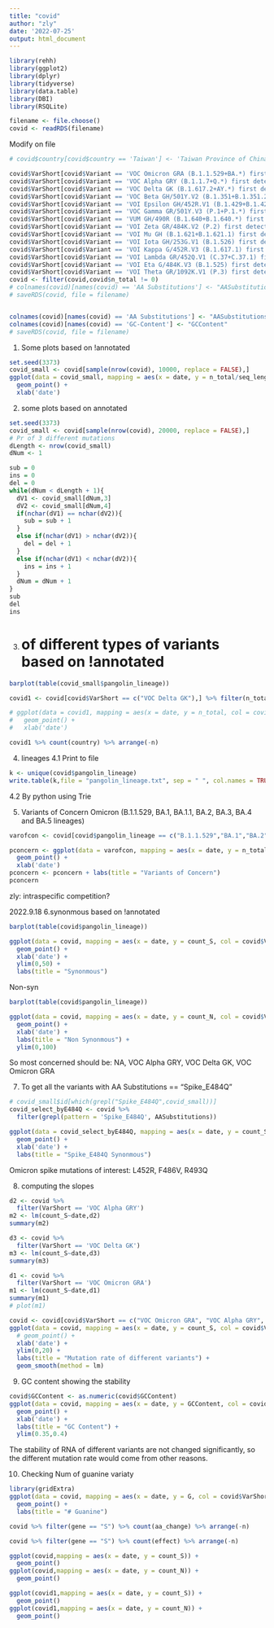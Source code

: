 ```yaml
---
title: "covid"
author: "zly"
date: '2022-07-25'
output: html_document
---
```


```r
library(rehh)
library(ggplot2)
library(dplyr)
library(tidyverse)
library(data.table)
library(DBI)
library(RSQLite)

```

```r

filename <- file.choose()
covid <- readRDS(filename)

```

Modify on file
```r

# covid$country[covid$country == 'Taiwan'] <- 'Taiwan Province of China'

covid$VarShort[covid$Variant == 'VOC Omicron GRA (B.1.1.529+BA.*) first detected in Botswana/Hong Kong/South Africa']  <- 'VOC Omicron GRA'
covid$VarShort[covid$Variant == 'VOC Alpha GRY (B.1.1.7+Q.*) first detected in the UK']  <- 'VOC Alpha GRY'
covid$VarShort[covid$Variant == 'VOC Delta GK (B.1.617.2+AY.*) first detected in India']  <- 'VOC Delta GK'
covid$VarShort[covid$Variant == 'VOC Beta GH/501Y.V2 (B.1.351+B.1.351.2+B.1.351.3) first detected in South Africa']  <- 'VOC Beta GH'
covid$VarShort[covid$Variant == 'VOI Epsilon GH/452R.V1 (B.1.429+B.1.427) first detected in USA/California']  <- 'VOI Epsilon GH'
covid$VarShort[covid$Variant == 'VOC Gamma GR/501Y.V3 (P.1+P.1.*) first detected in Brazil/Japan']  <- 'VOC Gamma GR'
covid$VarShort[covid$Variant == 'VUM GH/490R (B.1.640+B.1.640.*) first detected in Congo/France']  <- 'VUM GH'
covid$VarShort[covid$Variant == 'VOI Zeta GR/484K.V2 (P.2) first detected in Brazil']  <- 'VOI Zeta GR'
covid$VarShort[covid$Variant == 'VOI Mu GH (B.1.621+B.1.621.1) first detected in Colombia']  <- 'VOI Mu GH'
covid$VarShort[covid$Variant == 'VOI Iota GH/253G.V1 (B.1.526) first detected in USA/New York']  <- 'VOI Iota GH'
covid$VarShort[covid$Variant == 'VOI Kappa G/452R.V3 (B.1.617.1) first detected in India']  <- 'VOI Kappa G'
covid$VarShort[covid$Variant == 'VOI Lambda GR/452Q.V1 (C.37+C.37.1) first detected in Peru']  <- 'VOI Lambda GR'
covid$VarShort[covid$Variant == 'VOI Eta G/484K.V3 (B.1.525) first detected in UK/Nigeria']  <- 'VOI Eta G'
covid$VarShort[covid$Variant == 'VOI Theta GR/1092K.V1 (P.3) first detected in the Philippines']  <- 'VOI Theta GR'
covid <- filter(covid,covid$n_total != 0)
# colnames(covid)[names(covid) == 'AA Substitutions'] <- "AASubstitutions" 
# saveRDS(covid, file = filename)



```

```r
colnames(covid)[names(covid) == 'AA Substitutions'] <- "AASubstitutions" 
colnames(covid)[names(covid) == 'GC-Content'] <- "GCContent"
# saveRDS(covid, file = filename)
```


1. Some plots based on !annotated
```r

set.seed(3373)
covid_small <- covid[sample(nrow(covid), 10000, replace = FALSE),]
ggplot(data = covid_small, mapping = aes(x = date, y = n_total/seq_length, col = region)) +
  geom_point() +
  xlab('date')

```

2. some plots based on annotated
```r
set.seed(3373)
covid_small <- covid[sample(nrow(covid), 20000, replace = FALSE),]
# Pr of 3 different mutations
dLength <- nrow(covid_small)
dNum <- 1

sub = 0
ins = 0
del = 0
while(dNum < dLength + 1){
  dV1 <- covid_small[dNum,3]
  dV2 <- covid_small[dNum,4]
  if(nchar(dV1) == nchar(dV2)){
    sub = sub + 1
  }
  else if(nchar(dV1) > nchar(dV2)){
    del = del + 1
  }
  else if(nchar(dV1) < nchar(dV2)){
    ins = ins + 1
  }
  dNum = dNum + 1
}
sub
del
ins

```

3. # of different types of variants based on !annotated
```r

barplot(table(covid_small$pangolin_lineage))

covid1 <- covid[covid$VarShort == c("VOC Delta GK"),] %>% filter(n_total > 50)

# ggplot(data = covid1, mapping = aes(x = date, y = n_total, col = covid1$country)) +
#   geom_point() +
#   xlab('date')

covid1 %>% count(country) %>% arrange(-n)

```


4. lineages
4.1 Print to file
```r
k <- unique(covid$pangolin_lineage)
write.table(k,file = "pangolin_lineage.txt", sep = " ", col.names = TRUE, row.names = FALSE)
```
4.2 By python using Trie

5. Variants of Concern
Omicron (B.1.1.529, BA.1, BA.1.1, BA.2, BA.3, BA.4 and BA.5 lineages)
```r

varofcon <- covid[covid$pangolin_lineage == c("B.1.1.529","BA.1","BA.2","BA.3","BA.4","BA.5"),]

pconcern <- ggplot(data = varofcon, mapping = aes(x = date, y = n_total/seq_length, col = pangolin_lineage)) +
  geom_point() +
  xlab('date')
pconcern <- pconcern + labs(title = "Variants of Concern")
pconcern

```
zly: intraspecific competition?


2022.9.18
6.synonmous based on !annotated
```r

barplot(table(covid$pangolin_lineage))

ggplot(data = covid, mapping = aes(x = date, y = count_S, col = covid$VarShort)) +
  geom_point() +
  xlab('date') +
  ylim(0,50) +
  labs(title = "Synonmous")

```
Non-syn
```r
barplot(table(covid$pangolin_lineage))

ggplot(data = covid, mapping = aes(x = date, y = count_N, col = covid$VarShort)) +
  geom_point() +
  xlab('date') +
  labs(title = "Non Synonmous") +
  ylim(0,100)
```

So most concerned should be: NA, VOC Alpha GRY, VOC Delta GK, VOC Omicron GRA

7. To get all the variants with AA Substitutions == "Spike_E484Q"
```r
# covid_small$id[which(grepl("Spike_E484Q",covid_small))]
covid_select_byE484Q <- covid %>%
  filter(grepl(pattern = 'Spike_E484Q', AASubstitutions))
```

```r
ggplot(data = covid_select_byE484Q, mapping = aes(x = date, y = count_S, col = covid_select_byE484Q$VarShort)) +
  geom_point() +
  xlab('date') +
  labs(title = "Spike_E484Q Synonmous")
```
Omicron spike mutations of interest: L452R, F486V, R493Q


8. computing the slopes
```r
d2 <- covid %>%
  filter(VarShort == 'VOC Alpha GRY')
m2 <- lm(count_S~date,d2)
summary(m2)

d3 <- covid %>%
  filter(VarShort == 'VOC Delta GK')
m3 <- lm(count_S~date,d3)
summary(m3)

d1 <- covid %>%
  filter(VarShort == 'VOC Omicron GRA')
m1 <- lm(count_S~date,d1)
summary(m1)
# plot(m1)


```
```r
covid <- covid[covid$VarShort == c("VOC Omicron GRA", "VOC Alpha GRY", "VOC Delta GK", "VOC Beta GH"),]
ggplot(data = covid, mapping = aes(x = date, y = count_S, col = covid$VarShort)) +
  # geom_point() +
  xlab('date') +
  ylim(0,20) +
  labs(title = "Mutation rate of different variants") +
  geom_smooth(method = lm)
```


9. GC content showing the stability
```r
covid$GCContent <- as.numeric(covid$GCContent)
ggplot(data = covid, mapping = aes(x = date, y = GCContent, col = covid$VarShort)) +
  geom_point() +
  xlab('date') +
  labs(title = "GC Content") +
  ylim(0.35,0.4)
```
The stability of RNA of different variants are not changed significantly, so the different mutation rate would come from other reasons.


10. Checking Num of guanine variaty
```r
library(gridExtra)
ggplot(data = covid, mapping = aes(x = date, y = G, col = covid$VarShort)) +
  geom_point() +
  labs(title = "# Guanine")
```

```r
covid %>% filter(gene == "S") %>% count(aa_change) %>% arrange(-n)
```
```r
covid %>% filter(gene == "S") %>% count(effect) %>% arrange(-n)
```

```r

ggplot(covid,mapping = aes(x = date, y = count_S)) +
  geom_point()
ggplot(covid,mapping = aes(x = date, y = count_N)) +
  geom_point()

```
```r
ggplot(covid1,mapping = aes(x = date, y = count_S)) +
  geom_point()
ggplot(covid1,mapping = aes(x = date, y = count_N)) +
  geom_point()

```



